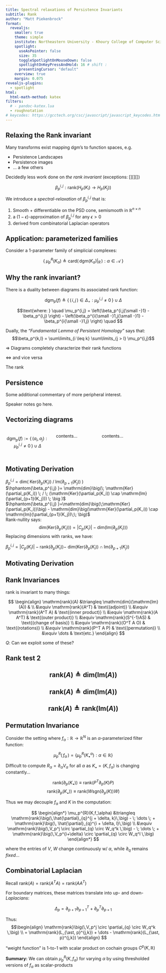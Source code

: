 ```yaml
---
title: Spectral relaxations of Persistence Invariants
subtitle: Rank
author: "Matt Piekenbrock"
format: 
  revealjs:
    smaller: true
    theme: simple 
    institute: Northeastern University - Khoury College of Computer Science 
    spotlight:
      useAsPointer: false
      size: 35
      toggleSpotlightOnMouseDown: false
      spotlightOnKeyPressAndHold: 16 # shift : 
      presentingCursor: "default"
    overview: true
    margin: 0.075
revealjs-plugins:
  - spotlight
html: 
  html-math-method: katex
filters:
  # - pandoc-katex.lua
  - roughnotation
# keycodes: https://gcctech.org/csc/javascript/javascript_keycodes.htm
---
```


## Relaxing the Rank invariant  

Many transforms exist mapping $\mathrm{dgm}$'s to function spaces, e.g. 
  
- Persistence Landscapes 
- Persistence images 
- ... a few others

Decidedly less work done on _the rank invariant_ (exceptions: [][][])

$$ \beta_p^{i,j} : \mathrm{rank}(H_p(K_i) \to H_p(K_j))$$

We introduce a _spectral-relaxation_ of $\beta_p^{i,j}$ that is:

  1. Smooth + differentiable on the PSD cone, semismooth in $\mathbb{R}^{n \times n}$
  2. a $(1{\textstyle -}\epsilon)$-approximation of $\beta_p^{i,j}$ for any $\epsilon > 0$
  3. derived from combinatorial Laplacian operators

<!-- - Continuous relaxation 
- Captures persistence properties
- Doesn't require $\mathrm{dgm}$ to compute -->

<!-- ![](../betti_add.png) -->

## Application: parameterized families 
Consider a 1-parameter family of simplicial complexes: 

$$\{ \; \mu_p^R(K_\alpha) \triangleq \mathrm{card}\big(\, \left.\mathrm{dgm}(K_\alpha) \right|_{R} \, \big) : \alpha \in \mathcal{A} \; \}$$



## Why the rank invariant?

There is a duality between diagrams its associated rank function:

$$ \mathrm{dgm}_p(f) \triangleq \{ \, ( \, i, j \,) \in \Delta_+ :  \mu_p^{i,j} \neq 0 \, \} \; \cup \; \Delta $$

$$\text{where: } \quad \mu_p^{i,j} = \left(\beta_p^{i,j{\small -}1} - \beta_p^{i,j} \right) - \left(\beta_p^{i{\small -}1,j{\small -}1} - \beta_p^{i{\small -}1,j} \right) \quad $$

Dually, the _"Fundamental Lemma of Persistent Homology"_ says that:
$$\beta_p^{k,l} = \sum\limits_{i \leq k} \sum\limits_{j > l} \mu_p^{i,j}$$

$\Longrightarrow$ Diagrams completely characterize their rank functions

$\Longleftrightarrow$ and vice versa

The rank 

## Persistence




::: aside
Some additional commentary of more peripheral interest.
:::

::: {.notes}
Speaker notes go here.
:::

## Vectorizing diagrams

:::: {.columns}

$$ {\displaystyle \mathrm{dgm}_p(f) := \{ \, (a_i, a_j) :  \mu_p^{i,j} \neq 0 \, \} \; \cup \; \Delta } $$

::: {.column width="40%" align=center}
contents...
:::

::: {.column width="60%"}
contents...
:::

::::

## Motivating Derivation 
	
<!-- $$
\begin{align}
\beta_p^{i,j} & = \mathrm{dim} \big( \; \mathrm{Ker}(\partial_p(K_i)) \; / \; \mathrm{Im}(\partial_{p+1}(K_j)) \; \big ) \\
&= \mathrm{dim}\big( \mathrm{Ker}(\partial_p(K_i)) \; / \; (\mathrm{Ker}(\partial_p(K_i)) \cap \mathrm{Im}(\partial_{p+1}(K_j))) \big ) \\
&= \mathrm{dim}\big(\mathrm{Ker}(\partial_p(K_i))\big) - \mathrm{dim}\big(\mathrm{Ker}(\partial_p(K_i)) \cap \mathrm{Im}(\partial_{p+1}(K_j))\big)
\end{align}
$$ -->

:::{.incremental style="list-style-type: none;"}

<li style="text-align: left" class="fragment fade-in-then-semi-out fragment-index=1">
$\beta_p^{i,j} = \mathrm{dim} \big( \;\mathrm{Ker}(\partial_p(K_i))\; / \;\mathrm{Im}(\partial_{p+1}(K_j)) \; \big )$
</li>
<li style="text-align: left" class="fragment fade-in-then-semi-out fragment-index=2">
$\hphantom{\beta_p^{i,j} }= \mathrm{dim}\big(\; \mathrm{Ker}(\partial_p(K_i)) \; / \; (\mathrm{Ker}(\partial_p(K_i)) \cap \mathrm{Im}(\partial_{p+1}(K_j))) \; \big )$
</li>
<li style="text-align: left" class="fragment fade-in-then-semi-out fragment-index=3">
$\hphantom{\beta_p^{i,j} }=\mathrm{dim}\big(\;\mathrm{Ker}(\partial_p(K_i))\big) - \mathrm{dim}\big(\mathrm{Ker}(\partial_p(K_i)) \cap \mathrm{Im}(\partial_{p+1}(K_j))\;\; \big)$
</li>

<li style="text-align: left" class="fragment fade-in-then-semi-out fragment-index=4">
Rank-nullity says: 
$$
\mathrm{dim}\big(\mathrm{Ker}(\partial_p(K_i))\big) = \lvert C_p(K_i) \rvert - \mathrm{dim}(\mathrm{Im}(\partial_p(K_i)))
$$
</li>

<li style="text-align: left" class="fragment fade-in-then-semi-out fragment-index=5">
Replacing dimensions with ranks, we have: 
<p style="text-align: left; margin-tb: 2em;">
[$\beta_p^{i,j} = \lvert C_p(K_i) \rvert - \mathrm{rank}(\partial_p(K_i)) -$]{.rn rn-type=circle rn-color=red}
[$\mathrm{dim}\big(\mathrm{Ker}(\partial_p(K_i)) \cap \mathrm{Im}(\partial_{p+1}(K_j))$]{.rn rn-type=strike-through rn-color=red}
</p>
</li>
:::

## Motivating Derivation 



## Rank Invariances 

$\mathrm{rank}$ is invariant to many things:

$$
\begin{align}
  \mathrm{rank}(A) &\triangleq \mathrm{dim}(\mathrm{Im}(A)) & \\
  &\equiv \mathrm{rank}(A^T) & \text{(adjoint)} \\
  &\equiv \mathrm{rank}(A^T A) & \text{(inner product)} \\
  &\equiv \mathrm{rank}(A A^T) & \text{(outer product)} \\
  &\equiv \mathrm{rank}(S^{-1}AS) & \text{(change of basis)} \\
  &\equiv \mathrm{rank}(O^T A O) & \text{(rotations)} \\
  &\equiv \mathrm{rank}(P^T A P) & \text{(permutation)} \\
  &\equiv \dots & \text{etc.}
\end{align}
$$

_Q_: Can we exploit some of these? 

## Rank test 2 

<!-- https://revealjs.com/auto-animate/ -->


<section data-auto-animate>

<h2> $$\mathrm{rank}(A) \triangleq \mathrm{dim}(\mathrm{Im}(A))$$ </h2>

</section>
<section data-auto-animate>
  <h2> $$\mathrm{rank}(A) \triangleq \mathrm{dim}(\mathrm{Im}(A))$$ </h2>
  <h2> $$\mathrm{rank}(A) \triangleq \mathrm{rank}(\mathrm{Im}(A))$$ </h2>
</section>

## Permutation Invariance 

Consider the setting where $f_\alpha : \mathbb{R} \to \mathbb{R}^N$ is an $\alpha$-parameterized filter function: 

$$ \mu_p^R(\, f_\alpha \, ) = \{ \mu_p^R(K_\bullet^\alpha) : \alpha \in \mathbb{R} \}$$

Difficult to compute $R_\alpha = \partial_\alpha V_\alpha$ for all $\alpha$ as $K_\bullet = (K, f_\alpha)$ is changing constantly...

<!-- #\mathrm{rank}(\partial_p(K_\bullet( \, f_\alpha \,))) -->

<!-- On the other hand... -->
$$ \mathrm{rank}(\partial_p(K_\bullet)) \equiv \mathrm{rank}(P^T \partial_p(K) P) $$
$$ \mathrm{rank}(\partial_p(K_\bullet)) \equiv \mathrm{rank}(W \mathrm{sgn}(\partial_p(K)) W) $$

Thus we may decouple $f_\alpha$ and $K$ in the computation: 

$$
\begin{align*}
 \mu_p^{R}(K,f_\alpha) &\triangleq \mathrm{rank}\big(\,\hat{\partial}_{q}^{j + \delta, k}\,\big) - \; \dots \; + \mathrm{rank}\big(\, \hat{\partial}_{q}^{i + \delta, l}\,\big)  \\
&\equiv \mathrm{rank}\big(\,V_p^j \circ \partial_{q} \circ W_q^k \,\big) - \; \dots \; + \mathrm{rank}\big(\,V_p^{i+\delta} \circ \partial_{q} \circ W_q^l \,\big)
 \end{align*}
 $$

where the entries of $V$, $W$ change continuously w/ $\alpha$, while $\partial_q$ remains _fixed_...

## Combinatorial Laplacian 

Recall $\mathrm{rank}(A) = \mathrm{rank}(A^T A) = \mathrm{rank}(A A^T)$

For boundary matrices, these matrices translate into up- and down- _Laplacians_:

$$ \Delta_p = \partial_{p+1} \partial_{p+1}^T  + \partial_{p}^T \partial_{p+1} $$

Thus: 
$$\begin{align}
\mathrm{rank}\big(\,V_p^j \circ \partial_{q} \circ W_q^k \,\big) \\
= \mathrm{rank}(L_{\ast, p}^{j,k}) + \dots - \mathrm{rank}(L_{\ast, p}^{j,k})
\end{align}
$$

"weight function" is 1-to-1 with scalar product on cochain groups $C^p(K, \mathbb{R})$ 

__Summary:__ We can obtain $\mu_p^R(K, f_\alpha)$ for varying $\alpha$ by using thresholded versions of $f_\alpha$ as scalar-products 



<script>
  window.WebFontConfig = {
    custom: {
      families: ['KaTeX_AMS'],
    },
  };
</script>